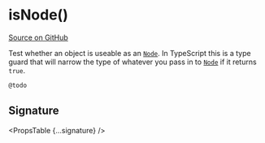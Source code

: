 
# isNode()

[Source on GitHub](https://github.com/wbkd/react-flow/blob/f919cb152dd5a92ec3b4d7e4568ffe099bc2af39/packages/react/src/utils/general.ts#L13)

Test whether an object is useable as an [`Node`](../types/node). In TypeScript
this is a type guard that will narrow the type of whatever you pass in to
[`Node`](../types/node) if it returns `true`.

```ts
@todo
```

## Signature

<PropsTable {...signature} />
